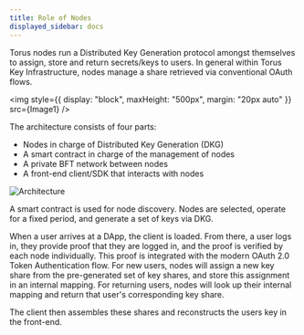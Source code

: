 ```yaml
---
title: Role of Nodes
displayed_sidebar: docs
---
```



Torus nodes run a Distributed Key Generation protocol amongst themselves to assign, store and return secrets/keys to users. In general within Torus
Key Infrastructure, nodes manage a share retrieved via conventional OAuth flows.

<img style={{ display: "block", maxHeight: "500px", margin: "20px auto" }} src={Image1} />

The architecture consists of four parts:‌

- Nodes in charge of Distributed Key Generation \(DKG\)
- A smart contract in charge of the management of nodes
- A private BFT network between nodes
- A front-end client/SDK that interacts with nodes

![Architecture](/contents/graph-6-final.png)

A smart contract is used for node discovery. Nodes are selected, operate for a fixed period, and generate a set of keys via DKG.‌

When a user arrives at a DApp, the client is loaded. From there, a user logs in, they provide proof that they are logged in, and the proof is verified
by each node individually. This proof is integrated with the modern OAuth 2.0 Token Authentication flow. For new users, nodes will assign a new key
share from the pre-generated set of key shares, and store this assignment in an internal mapping. For returning users, nodes will look up their
internal mapping and return that user's corresponding key share.‌

The client then assembles these shares and reconstructs the users key in the front-end.
